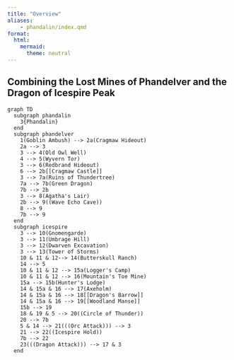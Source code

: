 ```yaml
---
title: "Overview"
aliases:
    - phandalin/index.qmd
format:
  html:
    mermaid:
      theme: neutral
---
```


## Combining the Lost Mines of Phandelver and the Dragon of Icespire Peak

```mermaid
graph TD
  subgraph phandalin
    3{Phandalin}
  end
  subgraph phandelver
    1(Goblin Ambush) --> 2a(Cragmaw Hideout)
    2a --> 3
    3 --> 4(Old Owl Well)
    4 --> 5(Wyvern Tor)
    3 --> 6(Redbrand Hideout)
    6 --> 2b[[Cragmaw Castle]]
    3 --> 7a(Ruins of Thundertree)
    7a --> 7b(Green Dragon)
    7b --> 2b
    3 --> 8(Agatha's Lair)
    2b --> 9((Wave Echo Cave))
    8 --> 9
    7b --> 9
  end
  subgraph icespire
    3 --> 10(Gnomengarde)
    3 --> 11(Umbrage Hill)
    3 --> 12(Dwarven Excavation)
    3 --> 13(Tower of Storms)
    10 & 11 & 12--> 14(Butterskull Ranch)
    14 --> 5
    10 & 11 & 12 --> 15a(Logger's Camp)
    10 & 11 & 12 --> 16(Mountain's Toe Mine)
    15a --> 15b(Hunter's Lodge)
    14 & 15a & 16 --> 17(Axeholm)
    14 & 15a & 16 --> 18[[Dragon's Barrow]]
    14 & 15a & 16 --> 19[[Woodland Manse]]
    15b --> 19
    18 & 19 & 5 --> 20((Circle of Thunder))
    20 --> 7b
    5 & 14 --> 21(((Orc Attack))) --> 3
    21 --> 22((Icespire Hold))
    7b --> 22
    23(((Dragon Attack))) --> 17 & 3
  end
```